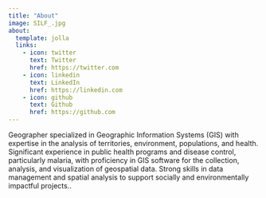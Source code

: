 ```yaml
---
title: "About"
image: SILF_.jpg
about:
  template: jolla
  links:
    - icon: twitter
      text: Twitter
      href: https://twitter.com
    - icon: linkedin
      text: LinkedIn
      href: https://linkedin.com
    - icon: github
      text: Github
      href: https://github.com
---
```


Geographer specialized in Geographic Information Systems (GIS) with expertise in the analysis of territories, environment, populations, and health. Significant experience in public health programs and disease control, particularly malaria, with proficiency in GIS software for the collection, analysis, and visualization of geospatial data. Strong skills in data management and spatial analysis to support socially and environmentally impactful projects..
